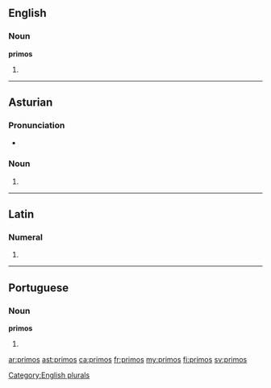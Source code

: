 ==English==

===Noun===
'''primos'''

# {{plural of|primo}}

[[Category:English plurals]]

----

==Asturian==

===Pronunciation===
* {{IPA|[ˈpɾimos]|lang=ast}}

===Noun===
{{head|ast|noun form|g=m-p}}

# {{plural of|primu|lang=ast|nocat=1}}

----

==Latin==

===Numeral===
{{la-num-form|prīmōs}}

# {{inflection of|primus|prīmus|acc|m|p|lang=la}}

----

==Portuguese==

===Noun===
'''primos''' {{m}}

# {{plural of|primo|lang=pt}}

[[ar:primos]]
[[ast:primos]]
[[ca:primos]]
[[fr:primos]]
[[my:primos]]
[[fi:primos]]
[[sv:primos]]